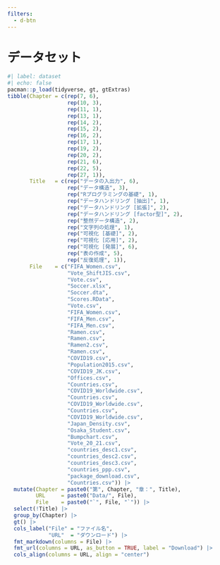 ```yaml
---
filters: 
  - d-btn
---
```


# データセット {.unnumbered}

```r
#| label: dataset
#| echo: false
pacman::p_load(tidyverse, gt, gtExtras)
tibble(Chapter = c(rep(7, 6),
                   rep(10, 3),
                   rep(11, 1),
                   rep(13, 1),
                   rep(14, 2),
                   rep(15, 2),
                   rep(16, 2),
                   rep(17, 1),
                   rep(19, 2),
                   rep(20, 2),
                   rep(21, 6),
                   rep(22, 5),
                   rep(27, 1)),
       Title   = c(rep("データの入出力", 6),
                   rep("データ構造", 3),
                   rep("Rプログラミングの基礎", 1),
                   rep("データハンドリング [抽出]", 1),
                   rep("データハンドリング [拡張]", 2),
                   rep("データハンドリング [factor型]", 2),
                   rep("整然データ構造", 2),
                   rep("文字列の処理", 1),
                   rep("可視化 [基礎]", 2),
                   rep("可視化 [応用]", 2),
                   rep("可視化 [発展]", 6),
                   rep("表の作成", 5),
                   rep("反復処理", 1)),
       File    = c("FIFA_Women.csv",
                   "Vote_ShiftJIS.csv",
                   "Vote.csv",
                   "Soccer.xlsx",
                   "Soccer.dta",
                   "Scores.RData",
                   "Vote.csv",
                   "FIFA_Women.csv",
                   "FIFA_Men.csv",
                   "FIFA_Men.csv",
                   "Ramen.csv",
                   "Ramen.csv",
                   "Ramen2.csv",
                   "Ramen.csv",
                   "COVID19.csv",
                   "Population2015.csv",
                   "COVID19_JK.csv",
                   "Offices.csv",
                   "Countries.csv",
                   "COVID19_Worldwide.csv",
                   "Countries.csv",
                   "COVID19_Worldwide.csv",
                   "Countries.csv",
                   "COVID19_Worldwide.csv",
                   "Japan_Density.csv",
                   "Osaka_Student.csv",
                   "Bumpchart.csv",
                   "Vote_20_21.csv",
                   "countries_desc1.csv",
                   "countries_desc2.csv",
                   "countries_desc3.csv",
                   "countries_ppp.csv",
                   "package_download.csv",
                   "Countries.csv")) |> 
  mutate(Chapter = paste0("第", Chapter, "章：", Title),
         URL     = paste0("Data/", File),
         File    = paste0("`", File, "`")) |> 
  select(!Title) |> 
  group_by(Chapter) |> 
  gt() |> 
  cols_label("File" = "ファイル名",
             "URL"  = "ダウンロード") |> 
  fmt_markdown(columns = File) |> 
  fmt_url(columns = URL, as_button = TRUE, label = "Download") |> 
  cols_align(columns = URL, align = "center")
```
